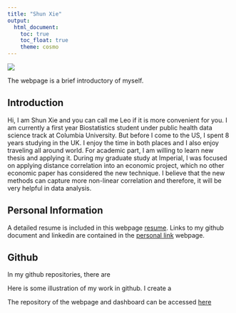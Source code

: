 ```yaml
---
title: "Shun Xie"
output: 
  html_document:
    toc: true
    toc_float: true
    theme: cosmo
---
```


![](image/welcome.jpg)

The webpage is a brief introductory of myself. 
 
  
   
    
    
## Introduction

Hi, I am Shun Xie and you can call me Leo if it is more convenient for you. I am currently a first year Biostatistics student under public health data science track at Columbia University. But before I come to the US, I spent 8 years studying in the UK. I enjoy the time in both places and I also enjoy traveling all around world. For academic part, I am willing to learn new thesis and applying it. During my graduate study at Imperial, I was focused on applying distance correlation into an economic project, which no other economic paper has considered the new technique. I believe that the new methods can capture more non-linear correlation and therefore, it will be very helpful in data analysis. 

## Personal Information

A detailed resume is included in this webpage [resume](resume/resume.html). Links to my github document and linkedin are contained in the [personal link](personal_link.html) webpage.



## Github 

In my github repositories, there are 

Here is some illustration of my work in github. I create a 

The repository of the webpage and dashboard can be accessed [here](https://github.com/ShunXie/sx2337.github.io)



